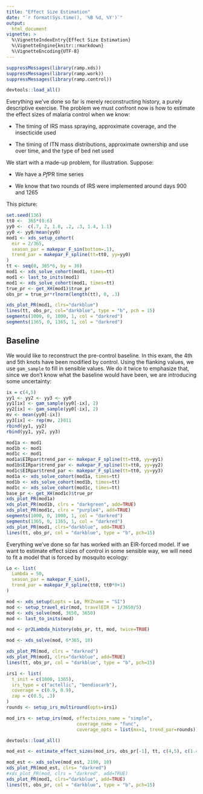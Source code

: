 ```yaml
---
title: "Effect Size Estimation" 
date: "`r format(Sys.time(), '%B %d, %Y')`"
output:
  html_document 
vignette: >
  %\VignetteIndexEntry{Effect Size Estimation}
  %\VignetteEngine{knitr::rmarkdown}
  %\VignetteEncoding{UTF-8}
---
```


```r
suppressMessages(library(ramp.xds))
suppressMessages(library(ramp.work))
suppressMessages(library(ramp.control))
```


```r
devtools::load_all()
```

Everything we've done so far is merely reconstructing history, a purely descriptive exercise. The problem we must confront now is how to estimate the effect sizes of malaria control when we know:

+ The timing of IRS mass spraying, approximate coverage, and the insecticide used

+ The timing of ITN mass distributions, approximate ownership and use over time, and the type of bed net used  

We start with a made-up problem, for illustration. Suppose:

+ We have a *Pf*PR time series

+ We know that two rounds of IRS were implemented around days 900 and 1265 

This picture: 

```r
set.seed(136)
tt0 <-  365*(0:6)
yy0 <-  c(.7, 2, 1.8, .2, .3, 1.4, 1.1)
yy0 <- yy0/mean(yy0)
mod1 <- xds_setup_cohort(
  eir = 2/365,
  season_par = makepar_F_sin(bottom=.1),
  trend_par = makepar_F_spline(tt=tt0, yy=yy0)
)
tt <- seq(0, 365*6, by = 30)
mod1 <- xds_solve_cohort(mod1, times=tt)
mod1 <- last_to_inits(mod1)
mod1 <- xds_solve_cohort(mod1, times=tt)
true_pr <- get_XH(mod1)$true_pr
obs_pr = true_pr*rlnorm(length(tt), 0, .3)
```

```r
xds_plot_PR(mod1, clrs="darkblue")
lines(tt, obs_pr, col="darkblue", type = "b", pch = 15)
segments(1000, 0, 1000, 1, col = "darkred")
segments(1365, 0, 1365, 1, col = "darkred")
```

## Baseline

We would like to reconstruct the pre-control baseline. In this exam, the 4th and 5th knots have been modified by control. Using the flanking values, we use `gam_sample` to fill in sensible values. We do it twice to emphasize that, since we don't know what the baseline would have been, we are introducing some uncertainty:  

```r
ix = c(4,5)
yy1 <- yy2 <- yy3 <- yy0
yy1[ix] <- gam_sample(yy0[-ix], 2)
yy2[ix] <- gam_sample(yy0[-ix], 2)
mv <- mean(yy0[-ix]) 
yy3[ix] <- rep(mv, 2)011
rbind(yy1, yy2)
rbind(yy1, yy2, yy3)
```

```r
mod1a <- mod1
mod1b <- mod1
mod1c <- mod1
mod1a$EIRpar$trend_par <- makepar_F_spline(tt=tt0, yy=yy1)
mod1b$EIRpar$trend_par <- makepar_F_spline(tt=tt0, yy=yy2)
mod1c$EIRpar$trend_par <- makepar_F_spline(tt=tt0, yy=yy3)
mod1a <- xds_solve_cohort(mod1a, times=tt)
mod1b <- xds_solve_cohort(mod1b, times=tt)
mod1c <- xds_solve_cohort(mod1c, times=tt)
base_pr <- get_XH(mod1c)$true_pr
xds_plot_PR(mod1a)
xds_plot_PR(mod1b, clrs = "darkgreen", add=TRUE)
xds_plot_PR(mod1c, clrs = "purple4", add=TRUE)
segments(1000, 0, 1000, 1, col = "darkred")
segments(1365, 0, 1365, 1, col = "darkred")
xds_plot_PR(mod1, clrs="darkblue", add=TRUE) 
lines(tt, obs_pr, col = "darkblue", type = "b", pch=15)
```

Everything we've done so far has worked with an EIR-forced model. If we want to estimate effect sizes of control in some sensible way, we will need to fit a model that is forced by mosquito ecology: 

```r
Lo <- list(
  Lambda = 50,
  season_par = makepar_F_sin(),
  trend_par = makepar_F_spline(tt0, tt0*0+1)
)
```


```r
mod <- xds_setup(Lopts = Lo, MYZname = "SI")
mod <- setup_travel_eir(mod, travelEIR = 1/3650/5)
mod <- xds_solve(mod, 3650, 3650)
mod <- last_to_inits(mod)
```

```r
mod <- pr2Lambda_history(obs_pr, tt, mod, twice=TRUE)
```

```r
mod <- xds_solve(mod, 6*365, 10)
```

```r
xds_plot_PR(mod, clrs = "darkred")
xds_plot_PR(mod1, clrs="darkblue", add=TRUE)
lines(tt, obs_pr, col = "darkblue", type = "b", pch=15)
```
```r
irs1 <- list(
  t_init = c(1000, 1365), 
  irs_type = c("actellic", "bendiocarb"), 
  coverage = c(0.9, 0.9), 
  zap = c(0.5, .3) 
)
rounds <- setup_irs_multiround(opts=irs1)
```


```r
mod_irs <- setup_irs(mod, effectsizes_name = "simple", 
                          coverage_name = "func", 
                          coverage_opts = list(mx=1, trend_par=rounds))
```

```r
devtools::load_all()
```


```r
mod_est <- estimate_effect_sizes(mod_irs, obs_pr[-1], tt, c(4,5), c(1.4, 1.4), irs_rounds=irs1)
```

```r
mod_est <- xds_solve(mod_est, 2190, 10) 
xds_plot_PR(mod_est, clrs= "darkred")
#xds_plot_PR(mod, clrs = "darkred", add=TRUE)
xds_plot_PR(mod1, clrs="darkblue", add=TRUE)
lines(tt, obs_pr, col = "darkblue", type = "b", pch=15)
```


